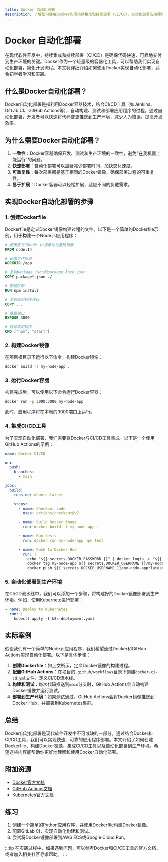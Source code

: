 ```yaml
---
title: Docker 自动化部署
description: 了解如何使用Docker实现持续集成和持续部署（CI/CD），自动化部署应用程序。
---
```


# Docker 自动化部署

在现代软件开发中，持续集成和持续部署（CI/CD）是确保代码快速、可靠地交付到生产环境的关键。Docker作为一个轻量级的容器化工具，可以帮助我们实现自动化部署，简化开发流程。本文将详细介绍如何使用Docker实现自动化部署，适合初学者学习和实践。

## 什么是Docker自动化部署？

Docker自动化部署是指利用Docker容器技术，结合CI/CD工具（如Jenkins、GitLab CI、GitHub Actions等），自动构建、测试和部署应用程序的过程。通过自动化部署，开发者可以快速将代码变更推送到生产环境，减少人为错误，提高开发效率。

## 为什么需要Docker自动化部署？

1. **一致性**：Docker容器确保开发、测试和生产环境的一致性，避免“在我机器上能运行”的问题。
2. **快速部署**：自动化部署可以显著减少部署时间，加快交付速度。
3. **可重复性**：每次部署都是基于相同的Docker镜像，确保部署过程的可重复性。
4. **易于扩展**：Docker容器可以轻松扩展，适应不同的负载需求。

## 实现Docker自动化部署的步骤

### 1. 创建Dockerfile

Dockerfile是定义Docker镜像构建过程的文件。以下是一个简单的Dockerfile示例，用于构建一个Node.js应用程序：

```dockerfile
# 使用官方的Node.js镜像作为基础镜像
FROM node:14

# 设置工作目录
WORKDIR /app

# 复制package.json和package-lock.json
COPY package*.json ./

# 安装依赖
RUN npm install

# 复制应用程序代码
COPY . .

# 暴露端口
EXPOSE 3000

# 启动应用程序
CMD ["npm", "start"]
```

### 2. 构建Docker镜像

在项目根目录下运行以下命令，构建Docker镜像：

```bash
docker build -t my-node-app .
```

### 3. 运行Docker容器

构建完成后，可以使用以下命令运行Docker容器：

```bash
docker run -p 3000:3000 my-node-app
```

此时，应用程序将在本地的3000端口上运行。

### 4. 集成CI/CD工具

为了实现自动化部署，我们需要将Docker与CI/CD工具集成。以下是一个使用GitHub Actions的示例：

```yaml
name: Docker CI/CD

on:
  push:
    branches:
      - main

jobs:
  build:
    runs-on: ubuntu-latest

    steps:
      - name: Checkout code
        uses: actions/checkout@v2

      - name: Build Docker image
        run: docker build -t my-node-app .

      - name: Run tests
        run: docker run my-node-app npm test

      - name: Push to Docker Hub
        run: |
          echo "${{ secrets.DOCKER_PASSWORD }}" | docker login -u "${{ secrets.DOCKER_USERNAME }}" --password-stdin
          docker tag my-node-app ${{ secrets.DOCKER_USERNAME }}/my-node-app:latest
          docker push ${{ secrets.DOCKER_USERNAME }}/my-node-app:latest
```

### 5. 自动化部署到生产环境

在CI/CD流水线中，我们可以添加一个步骤，将构建好的Docker镜像部署到生产环境。例如，使用Kubernete进行部署：

```yaml
- name: Deploy to Kubernetes
  run: |
    kubectl apply -f k8s-deployment.yaml
```

## 实际案例

假设我们有一个简单的Node.js应用程序，我们希望通过Docker和GitHub Actions实现自动化部署。以下是具体步骤：

1. **创建Dockerfile**：如上文所示，定义Docker镜像的构建过程。
2. **配置GitHub Actions**：在项目的`.github/workflows`目录下创建`docker-ci-cd.yml`文件，定义CI/CD流水线。
3. **构建和测试**：每次代码推送到`main`分支时，GitHub Actions会自动构建Docker镜像并运行测试。
4. **部署到生产环境**：如果测试通过，GitHub Actions会将Docker镜像推送到Docker Hub，并部署到Kubernetes集群。

## 总结

Docker自动化部署是现代软件开发中不可或缺的一部分。通过结合Docker和CI/CD工具，我们可以实现快速、可靠的应用程序部署。本文介绍了如何创建Dockerfile、构建Docker镜像、集成CI/CD工具以及自动化部署到生产环境。希望这些内容能帮助你更好地理解和使用Docker自动化部署。

## 附加资源

- [Docker官方文档](https://docs.docker.com/)
- [GitHub Actions文档](https://docs.github.com/en/actions)
- [Kubernetes官方文档](https://kubernetes.io/docs/home/)

## 练习

1. 创建一个简单的Python应用程序，并使用Dockerfile构建Docker镜像。
2. 配置GitLab CI，实现自动化构建和测试。
3. 尝试将Docker镜像部署到AWS ECS或Google Cloud Run。

:::tip
在实践过程中，如果遇到问题，可以参考Docker和CI/CD工具的官方文档，或者加入相关社区寻求帮助。
:::